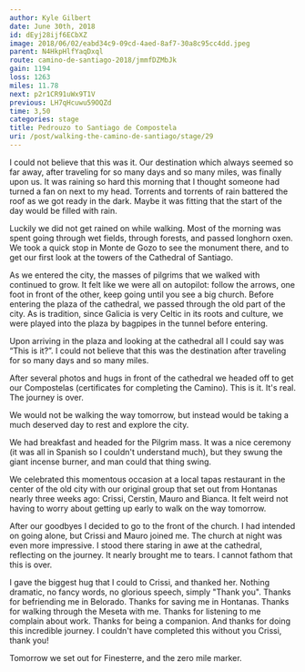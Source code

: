 ```yaml
---
author: Kyle Gilbert
date: June 30th, 2018
id: dEyj28ijf6ECbXZ
image: 2018/06/02/eabd34c9-09cd-4aed-8af7-30a8c95cc4dd.jpeg
parent: N4HkpHlfYaqDxql
route: camino-de-santiago-2018/jmmfDZMbJk
gain: 1194
loss: 1263
miles: 11.78
next: p2r1CR91uWx9T1V
previous: LH7qHcuwu59OQZd
time: 3,50
categories: stage
title: Pedrouzo to Santiago de Compostela
uri: /post/walking-the-camino-de-santiago/stage/29
---
```


<Stats />

<Route />

I could not believe that this was it. Our destination which always seemed so
far away, after traveling for so many days and so many miles, was finally upon
us. It was raining so hard this morning that I thought someone had turned a fan
on next to my head. Torrents and torrents of rain battered the roof as we got
ready in the dark.  Maybe it was fitting that the start of the day would be
filled with rain.

Luckily we did not get rained on while walking. Most of the morning was spent
going through wet fields, through forests, and passed longhorn oxen. We took a
quick stop in Monte de Gozo to see the monument there, and to get our first
look at the towers of the Cathedral of Santiago.

As we entered the city, the masses of pilgrims that we walked with continued
to grow. It felt like we were all on autopilot: follow the arrows, one foot in
front of the other, keep going until you see a big church. Before entering the
plaza of the cathedral, we passed through the old part of the city. As is
tradition, since Galicia is very Celtic in its roots and culture, we were played
into the plaza by bagpipes in the tunnel before entering.

Upon arriving in the plaza and looking at the cathedral all I could say was
“This is it?”. I could not believe that this was the destination after
traveling for so many days and so many miles.

After several photos and hugs in front of the cathedral we headed off to get
our Compostelas (certificates for completing the Camino). This is it. It's real.
The journey is over.

We would not be walking the way tomorrow, but instead would be taking a much
deserved day to rest and explore the city.

We had breakfast and headed for the Pilgrim mass. It was a nice ceremony (it was
all in Spanish so I couldn't understand much), but they swung the giant
incense burner, and man could that thing swing.

We celebrated this momentous occasion at a local tapas restaurant in the center
of the old city with our original group that set out from Hontanas nearly three
weeks ago: Crissi, Cerstin, Mauro and Bianca. It felt weird not having to worry
about getting up early to walk on the way tomorrow.

After our goodbyes I decided to go to the front of the church.  I had intended
on going alone, but Crissi and Mauro joined me. The church at night was even
more impressive. I stood there staring in awe at the cathedral, reflecting on
the journey. It nearly brought me to tears. I cannot fathom that this is over.

I gave the biggest hug that I could to Crissi, and thanked her. Nothing
dramatic, no fancy words, no glorious speech, simply "Thank you". Thanks for
befriending me in Belorado. Thanks for saving me in Hontanas. Thanks for walking
through the Meseta with me. Thanks for listening to me complain about work.
Thanks for being a companion. And thanks for doing this incredible journey. I
couldn't have completed this without you Crissi, thank you!

Tomorrow we set out for Finesterre, and the zero mile marker.

